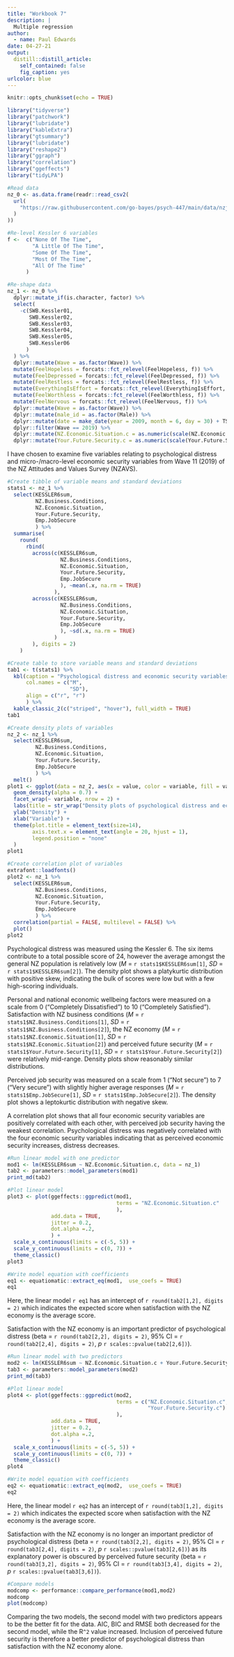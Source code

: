 ```yaml
---
title: "Workbook 7"
description: |
  Multiple regression
author:
  - name: Paul Edwards
date: 04-27-21
output:
  distill::distill_article:
    self_contained: false
    fig_caption: yes
urlcolor: blue
---
```


```r
knitr::opts_chunk$set(echo = TRUE)

library("tidyverse")
library("patchwork")
library("lubridate")
library("kableExtra")
library("gtsummary")
library("lubridate")
library("reshape2")
library("ggraph")
library("correlation")
library("ggeffects")
library("tidyLPA")

#Read data
nz_0 <- as.data.frame(readr::read_csv2(
  url(
    "https://raw.githubusercontent.com/go-bayes/psych-447/main/data/nzj.csv"
  )
))

#Re-level Kessler 6 variables
f <-  c("None Of The Time",
        "A Little Of The Time",
        "Some Of The Time",
        "Most Of The Time",
        "All Of The Time"
      )

#Re-shape data
nz_1 <- nz_0 %>%
  dplyr::mutate_if(is.character, factor) %>%
  select(
    -c(SWB.Kessler01,
       SWB.Kessler02,
       SWB.Kessler03,
       SWB.Kessler04,
       SWB.Kessler05,
       SWB.Kessler06
      )
  ) %>%
  dplyr::mutate(Wave = as.factor(Wave)) %>%
  mutate(FeelHopeless = forcats::fct_relevel(FeelHopeless, f)) %>%
  mutate(FeelDepressed = forcats::fct_relevel(FeelDepressed, f)) %>%
  mutate(FeelRestless = forcats::fct_relevel(FeelRestless, f)) %>%
  mutate(EverythingIsEffort = forcats::fct_relevel(EverythingIsEffort, f)) %>%
  mutate(FeelWorthless = forcats::fct_relevel(FeelWorthless, f)) %>%
  mutate(FeelNervous = forcats::fct_relevel(FeelNervous, f)) %>%
  dplyr::mutate(Wave = as.factor(Wave)) %>%
  dplyr::mutate(male_id = as.factor(Male)) %>%
  dplyr::mutate(date = make_date(year = 2009, month = 6, day = 30) + TSCORE) %>%
  dplyr::filter(Wave == 2019) %>%
  dplyr::mutate(NZ.Economic.Situation.c = as.numeric(scale(NZ.Economic.Situation, center = TRUE, scale = FALSE))) %>%
  dplyr::mutate(Your.Future.Security.c = as.numeric(scale(Your.Future.Security, center = TRUE, scale = FALSE)))
```

I have chosen to examine five variables relating to psychological distress and micro-/macro-level economic security variables from Wave 11 (2019) of the NZ Attitudes and Values Survey (NZAVS).

```r
#Create tibble of variable means and standard deviations
stats1 <- nz_1 %>%
  select(KESSLER6sum,
         NZ.Business.Conditions,
         NZ.Economic.Situation,
         Your.Future.Security,
         Emp.JobSecure
         ) %>%
  summarise(
    round(
      rbind(
        across(c(KESSLER6sum,
                 NZ.Business.Conditions,
                 NZ.Economic.Situation,
                 Your.Future.Security,
                 Emp.JobSecure
                 ), ~mean(.x, na.rm = TRUE)
               ),
        across(c(KESSLER6sum,
                 NZ.Business.Conditions,
                 NZ.Economic.Situation,
                 Your.Future.Security,
                 Emp.JobSecure
                 ), ~sd(.x, na.rm = TRUE)
               )
        ), digits = 2)
    )

#Create table to store variable means and standard deviations
tab1 <- t(stats1) %>%
  kbl(caption = "Psychological distress and economic security variables in the NZAVS 2019 wave",
      col.names = c("M",
                    "SD"),
      align = c("r", "r")
      ) %>%
  kable_classic_2(c("striped", "hover"), full_width = TRUE)
tab1

#Create density plots of variables
nz_2 <- nz_1 %>%
  select(KESSLER6sum,
         NZ.Business.Conditions,
         NZ.Economic.Situation,
         Your.Future.Security,
         Emp.JobSecure
         ) %>%
  melt()
plot1 <- ggplot(data = nz_2, aes(x = value, color = variable, fill = variable)) + 
  geom_density(alpha = 0.7) +
  facet_wrap(~ variable, nrow = 2) +
  labs(title = str_wrap("Density plots of psychological distress and economic security variables in NZAVS 2019 wave", 60)) +
  ylab("Density") +
  xlab("Variable") +
  theme(plot.title = element_text(size=14),
        axis.text.x = element_text(angle = 20, hjust = 1),
        legend.position = "none"
  )
plot1

#Create correlation plot of variables
extrafont::loadfonts()
plot2 <- nz_1 %>%
  select(KESSLER6sum,
         NZ.Business.Conditions,
         NZ.Economic.Situation,
         Your.Future.Security,
         Emp.JobSecure
         ) %>%
  correlation(partial = FALSE, multilevel = FALSE) %>%
  plot()
plot2
```

Psychological distress was measured using the Kessler 6. The six items contribute to a total possible score of 24, however the average amongst the general NZ population is relatively low (*M* = `r stats1$KESSLER6sum[1]`, *SD* = `r stats1$KESSLER6sum[2]`). The density plot shows a platykurtic distribution with positive skew, indicating the bulk of scores were low but with a few high-scoring individuals.

Personal and national economic wellbeing factors were measured on a scale from 0 ("Completely Dissatisfied") to 10 ("Completely Satisfied"). Satisfaction with NZ business conditions (*M* = `r stats1$NZ.Business.Conditions[1]`, *SD* = `r stats1$NZ.Business.Conditions[2]`), the NZ economy (*M* = `r stats1$NZ.Economic.Situation[1]`, *SD* = `r stats1$NZ.Economic.Situation[2]`) and perceived future security (*M* = `r stats1$Your.Future.Security[1]`, *SD* = `r stats1$Your.Future.Security[2]`) were relatively mid-range. Density plots show reasonably similar distributions.

Perceived job security was measured on a scale from 1 ("Not secure") to 7 ("Very secure") with slightly higher average responses (*M* = `r stats1$Emp.JobSecure[1]`, *SD* = `r stats1$Emp.JobSecure[2]`). The density plot shows a leptokurtic distribution with negative skew.

A correlation plot shows that all four economic security variables are positively correlated with each other, with perceived job security having the weakest correlation. Psychological distress was negatively correlated with the four economic security variables indicating that as perceived economic security increases, distress decreases.

```r
#Run linear model with one predictor
mod1 <- lm(KESSLER6sum ~ NZ.Economic.Situation.c, data = nz_1)
tab2 <- parameters::model_parameters(mod1)
print_md(tab2)

#Plot linear model
plot3 <- plot(ggeffects::ggpredict(mod1,
                                   terms = "NZ.Economic.Situation.c"
                                   ),
              add.data = TRUE,
              jitter = 0.2,
              dot.alpha =.2,
              ) +
  scale_x_continuous(limits = c(-5, 5)) +
  scale_y_continuous(limits = c(0, 7)) +
  theme_classic()
plot3

#Write model equation with coefficients
eq1 <- equatiomatic::extract_eq(mod1,  use_coefs = TRUE)
eq1
```

Here, the linear model `r eq1` has an intercept of `r round(tab2[1,2], digits = 2)` which indicates the expected score when satisfaction with the NZ economy is the average score.

Satisfaction with the NZ economy is an important predictor of psychological distress (beta = `r round(tab2[2,2], digits = 2)`, 95% CI = `r round(tab2[2,4], digits = 2)`, *p* `r scales::pvalue(tab2[2,6])`).

```r
#Run linear model with two predictors
mod2 <- lm(KESSLER6sum ~ NZ.Economic.Situation.c + Your.Future.Security.c, data = nz_1)
tab3 <- parameters::model_parameters(mod2)
print_md(tab3)

#Plot linear model
plot4 <- plot(ggeffects::ggpredict(mod2,
                                   terms = c("NZ.Economic.Situation.c",
                                             "Your.Future.Security.c")
                                   ),
              add.data = TRUE,
              jitter = 0.2,
              dot.alpha =.2,
              ) +
  scale_x_continuous(limits = c(-5, 5)) +
  scale_y_continuous(limits = c(0, 7)) +
  theme_classic()
plot4

#Write model equation with coefficients
eq2 <- equatiomatic::extract_eq(mod2,  use_coefs = TRUE)
eq2
```

Here, the linear model `r eq2` has an intercept of `r round(tab3[1,2], digits = 2)` which indicates the expected score when satisfaction with the NZ economy is the average score.

Satisfaction with the NZ economy is no longer an important predictor of psychological distress (beta = `r round(tab3[2,2], digits = 2)`, 95% CI = `r round(tab3[2,4], digits = 2)`, *p* `r scales::pvalue(tab3[2,6])`) as its explanatory power is obscured by perceived future security (beta = `r round(tab3[3,2], digits = 2)`, 95% CI = `r round(tab3[3,4], digits = 2)`, *p* `r scales::pvalue(tab3[3,6])`).

```r
#Compare models
modcomp <- performance::compare_performance(mod1,mod2)
modcomp
plot(modcomp)
```

Comparing the two models, the second model with two predictors appears to be the better fit for the data. AIC, BIC and RMSE both decreased for the second model, while the R`^2` value increased. Inclusion of perceived future security is therefore a better predictor of psychological distress than satisfaction with the NZ economy alone.